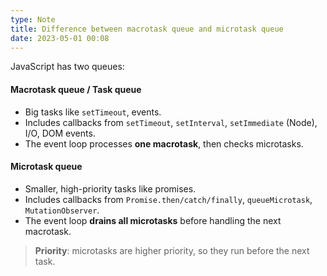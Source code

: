 ```yaml
---
type: Note
title: Difference between macrotask queue and microtask queue
date: 2023-05-01 00:08
---
```


JavaScript has two queues:
#### Macrotask queue / Task queue
*   Big tasks like `setTimeout`, events.
*   Includes callbacks from `setTimeout`, `setInterval`, `setImmediate` (Node), I/O, DOM events.
*   The event loop processes **one macrotask**, then checks microtasks.
#### Microtask queue
*   Smaller, high-priority tasks like promises.
*   Includes callbacks from `Promise.then/catch/finally`, `queueMicrotask`, `MutationObserver`.
*   The event loop **drains all microtasks** before handling the next macrotask.

> **Priority**: microtasks are higher priority, so they run before the next task.